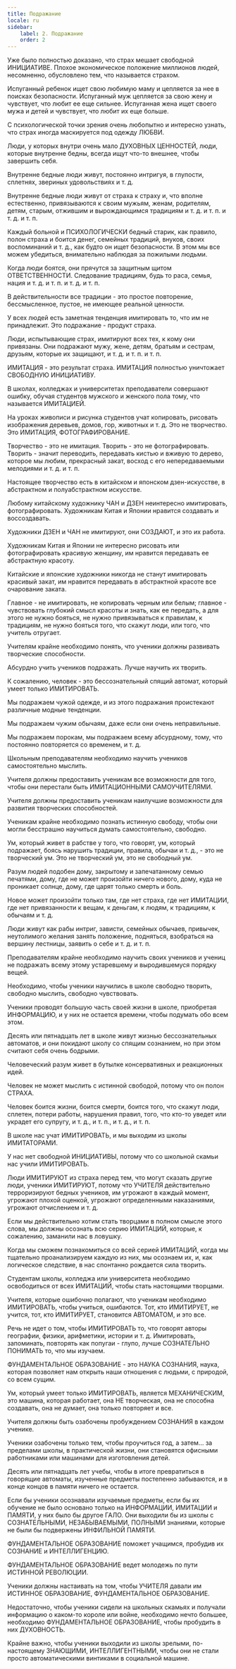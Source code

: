 ```yaml
---
title: Подражание
locale: ru
sidebar:
    label: 2. Подражание
    order: 2
---
```

Уже было полностью доказано, что страх мешает свободной ИНИЦИАТИВЕ. Плохое экономическое положение миллионов людей, несомненно, обусловлено тем, что называется страхом.

Испуганный ребенок ищет свою любимую маму и цепляется за нее в поисках безопасности. Испуганный муж цепляется за свою жену и чувствует, что любит ее еще сильнее. Испуганная жена ищет своего мужа и детей и чувствует, что любит их еще больше.

С психологической точки зрения очень любопытно и интересно узнать, что страх иногда маскируется под одежду ЛЮБВИ.

Люди, у которых внутри очень мало ДУХОВНЫХ ЦЕННОСТЕЙ, люди, которые внутренне бедны, всегда ищут что-то внешнее, чтобы завершить себя.

Внутренне бедные люди живут, постоянно интригуя, в глупости, сплетнях, звериных удовольствиях и т. д.

Внутренне бедные люди живут от страха к страху и, что вполне естественно, привязываются к своим мужьям, женам, родителям, детям, старым, отжившим и вырождающимся традициям и т. д. и т. п. и т. д. и т. п.

Каждый больной и ПСИХОЛОГИЧЕСКИ бедный старик, как правило, полон страха и боится денег, семейных традиций, внуков, своих воспоминаний и т. д., как будто он ищет безопасности. В этом мы все можем убедиться, внимательно наблюдая за пожилыми людьми.

Когда люди боятся, они прячутся за защитным щитом ОТВЕТСТВЕННОСТИ. Следование традициям, будь то раса, семья, нация и т. д. и т. п. и т. д. и т. п.

В действительности все традиции - это простое повторение, бессмысленное, пустое, не имеющее реальной ценности.

У всех людей есть заметная тенденция имитировать то, что им не принадлежит. Это подражание - продукт страха.

Люди, испытывающие страх, имитируют всех тех, к кому они привязаны. Они подражают мужу, жене, детям, братьям и сестрам, друзьям, которые их защищают, и т. д. и т. п. и т. п.

ИМИТАЦИЯ - это результат страха. ИМИТАЦИЯ полностью уничтожает СВОБОДНУЮ ИНИЦИАТИВУ.

В школах, колледжах и университетах преподаватели совершают ошибку, обучая студентов мужского и женского пола тому, что называется ИМИТАЦИЕЙ.

На уроках живописи и рисунка студентов учат копировать, рисовать изображения деревьев, домов, гор, животных и т. д. Это не творчество. Это ИМИТАЦИЯ, ФОТОГРАФИРОВАНИЕ.

Творчество - это не имитация. Творить - это не фотографировать. Творить - значит переводить, передавать кистью и вживую то дерево, которое мы любим, прекрасный закат, восход с его непередаваемыми мелодиями и т. д. и т. п.

Настоящее творчество есть в китайском и японском дзен-искусстве, в абстрактном и полуабстрактном искусстве.

Любому китайскому художнику ЧАН и ДЗЕН неинтересно имитировать, фотографировать. Художникам Китая и Японии нравится создавать и воссоздавать.

Художники ДЗЕН и ЧАН не имитируют, они СОЗДАЮТ, и это их работа.

Художникам Китая и Японии не интересно рисовать или фотографировать красивую женщину, им нравится передавать ее абстрактную красоту.

Китайские и японские художники никогда не станут имитировать красивый закат, им нравится передавать в абстрактной красоте все очарование заката.

Главное - не имитировать, не копировать черным или белым; главное - чувствовать глубокий смысл красоты и знать, как ее передать, а для этого не нужно бояться, не нужно привязываться к правилам, к традициям, не нужно бояться того, что скажут люди, или того, что учитель отругает.

Учителям крайне необходимо понять, что ученики должны развивать творческие способности.

Абсурдно учить учеников подражать. Лучше научить их творить.

К сожалению, человек - это бессознательный спящий автомат, который умеет только ИМИТИРОВАТЬ.

Мы подражаем чужой одежде, и из этого подражания проистекают различные модные тенденции.

Мы подражаем чужим обычаям, даже если они очень неправильные.

Мы подражаем порокам, мы подражаем всему абсурдному, тому, что постоянно повторяется со временем, и т. д.

Школьным преподавателям необходимо научить учеников самостоятельно мыслить.

Учителя должны предоставить ученикам все возможности для того, чтобы они перестали быть ИМИТАЦИОННЫМИ САМОУЧИТЕЛЯМИ.

Учителя должны предоставить ученикам наилучшие возможности для развития творческих способностей.

Ученикам крайне необходимо познать истинную свободу, чтобы они могли бесстрашно научиться думать самостоятельно, свободно.

Ум, который живет в рабстве у того, что говорят, ум, который подражает, боясь нарушить традиции, правила, обычаи и т. д., - это не творческий ум. Это не творческий ум, это не свободный ум.

Разум людей подобен дому, закрытому и запечатанному семью печатями, дому, где не может произойти ничего нового, дому, куда не проникает солнце, дому, где царят только смерть и боль.

Новое может произойти только там, где нет страха, где нет ИМИТАЦИИ, где нет привязанности к вещам, к деньгам, к людям, к традициям, к обычаям и т. д.

Люди живут как рабы интриг, зависти, семейных обычаев, привычек, неутолимого желания занять положение, подняться, взобраться на вершину лестницы, заявить о себе и т. д. и т. п.

Преподавателям крайне необходимо научить своих учеников и учениц не подражать всему этому устаревшему и выродившемуся порядку вещей.

Необходимо, чтобы ученики научились в школе свободно творить, свободно мыслить, свободно чувствовать.

Ученики проводят большую часть своей жизни в школе, приобретая ИНФОРМАЦИЮ, и у них не остается времени, чтобы подумать обо всем этом.

Десять или пятнадцать лет в школе живут жизнью бессознательных автоматов, и они покидают школу со спящим сознанием, но при этом считают себя очень бодрыми.

Человеческий разум живет в бутылке консервативных и реакционных идей.

Человек не может мыслить с истинной свободой, потому что он полон СТРАХА.

Человек боится жизни, боится смерти, боится того, что скажут люди, сплетен, потери работы, нарушения правил, того, что кто-то уведет или украдет его супругу, и т. д., и т. п., и т. д., и т. п.

В школе нас учат ИМИТИРОВАТЬ, и мы выходим из школы ИМИТАТОРАМИ.

У нас нет свободной ИНИЦИАТИВЫ, потому что со школьной скамьи нас учили ИМИТИРОВАТЬ.

Люди ИМИТИРУЮТ из страха перед тем, что могут сказать другие люди, ученики ИМИТИРУЮТ, потому что УЧИТЕЛЯ действительно терроризируют бедных учеников, им угрожают в каждый момент, угрожают плохой оценкой, угрожают определенными наказаниями, угрожают отчислением и т. д.

Если мы действительно хотим стать творцами в полном смысле этого слова, мы должны осознать всю серию ИМИТАЦИЙ, которые, к сожалению, заманили нас в ловушку.

Когда мы сможем познакомиться со всей серией ИМИТАЦИЙ, когда мы тщательно проанализируем каждую из них, мы осознаем их, и, как логическое следствие, в нас спонтанно рождается сила творить.

Студентам школы, колледжа или университета необходимо освободиться от всех ИМИТАЦИЙ, чтобы стать настоящими творцами.

Учителя, которые ошибочно полагают, что ученикам необходимо ИМИТИРОВАТЬ, чтобы учиться, ошибаются. Тот, кто ИМИТИРУЕТ, не учится, тот, кто ИМИТИРУЕТ, становится АВТОМАТОМ, и это все.

Речь не идет о том, чтобы ИМИТИРОВАТЬ то, что говорят авторы географии, физики, арифметики, истории и т. д. Имитировать, запоминать, повторять как попугаи - глупо, лучше СОЗНАТЕЛЬНО ПОНИМАТЬ то, что мы изучаем.

ФУНДАМЕНТАЛЬНОЕ ОБРАЗОВАНИЕ - это НАУКА СОЗНАНИЯ, наука, которая позволяет нам открыть наши отношения с людьми, с природой, со всем сущим.

Ум, который умеет только ИМИТИРОВАТЬ, является МЕХАНИЧЕСКИМ, это машина, которая работает, она НЕ творческая, она не способна создавать, она не думает, она только повторяет и все.

Учителя должны быть озабочены пробуждением СОЗНАНИЯ в каждом ученике.

Ученики озабочены только тем, чтобы проучиться год, а затем... за пределами школы, в практической жизни, они становятся офисными работниками или машинами для изготовления детей.

Десять или пятнадцать лет учебы, чтобы в итоге превратиться в говорящие автоматы, изученные предметы постепенно забываются, и в конце концов в памяти ничего не остается.

Если бы ученики осознавали изучаемые предметы, если бы их обучение не было основано только на ИНФОРМАЦИИ, ИМИТАЦИИ и ПАМЯТИ, у них было бы другое ГАЛО. Они выходили бы из школы с СОЗНАТЕЛЬНЫМИ, НЕЗАБЫВАЕМЫМИ, ПОЛНЫМИ знаниями, которые не были бы подвержены ИНФИЛЬНОЙ ПАМЯТИ.

ФУНДАМЕНТАЛЬНОЕ ОБРАЗОВАНИЕ поможет учащимся, пробудив их СОЗНАНИЕ и ИНТЕЛЛИГЕНЦИЮ.

ФУНДАМЕНТАЛЬНОЕ ОБРАЗОВАНИЕ ведет молодежь по пути ИСТИННОЙ РЕВОЛЮЦИИ.

Ученики должны настаивать на том, чтобы УЧИТЕЛЯ давали им ИСТИННОЕ ОБРАЗОВАНИЕ, ФУНДАМЕНТАЛЬНОЕ ОБРАЗОВАНИЕ.

Недостаточно, чтобы ученики сидели на школьных скамьях и получали информацию о каком-то короле или войне, необходимо нечто большее, необходимо ФУНДАМЕНТАЛЬНОЕ ОБРАЗОВАНИЕ, чтобы пробудить в них ДУХОВНОСТЬ.

Крайне важно, чтобы ученики выходили из школы зрелыми, по-настоящему ЗНАЮЩИМИ, ИНТЕЛЛИГЕНТНЫМИ, чтобы они не стали просто автоматическими винтиками в социальной машине.
